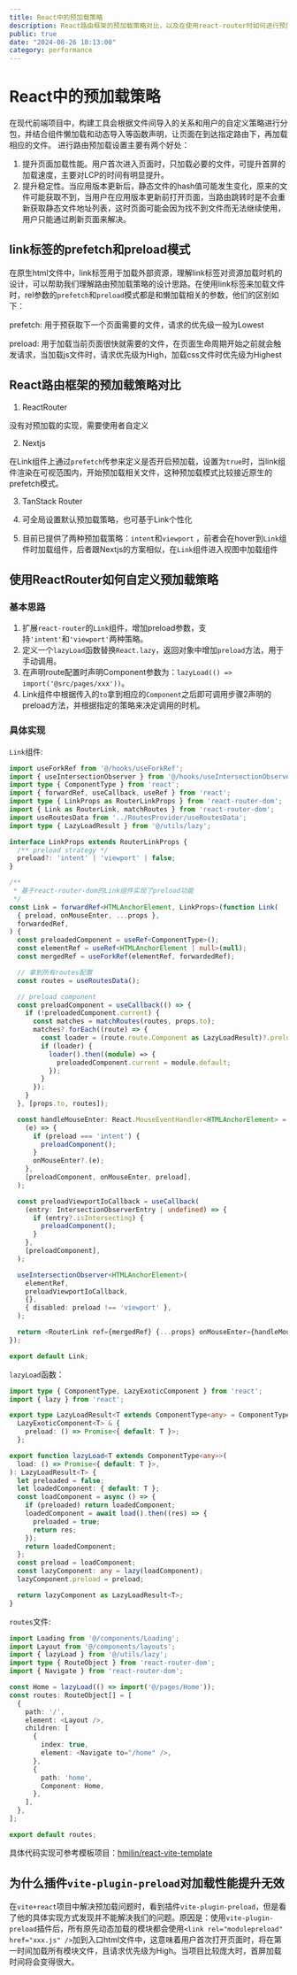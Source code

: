 ```yaml
---
title: React中的预加载策略
description: React路由框架的预加载策略对比，以及在使用react-router时如何进行预加载设置
public: true
date: "2024-08-26 10:13:00"
category: performance
---
```


# React中的预加载策略

在现代前端项目中，构建工具会根据文件间导入的关系和用户的自定义策略进行分包，并结合组件懒加载和动态导入等函数声明，让页面在到达指定路由下，再加载相应的文件。
进行路由预加载设置主要有两个好处：
1. 提升页面加载性能。用户首次进入页面时，只加载必要的文件，可提升首屏的加载速度，主要对LCP的时间有明显提升。
2. 提升稳定性。当应用版本更新后，静态文件的hash值可能发生变化，原来的文件可能获取不到，当用户在应用版本更新前打开页面，当路由跳转时是不会重新获取静态文件地址列表，这时页面可能会因为找不到文件而无法继续使用，用户只能通过刷新页面来解决。

## link标签的prefetch和preload模式

在原生html文件中，link标签用于加载外部资源，理解link标签对资源加载时机的设计，可以帮助我们理解路由预加载策略的设计思路。在使用link标签来加载文件时，rel参数的`prefetch`和`preload`模式都是和懒加载相关的参数，他们的区别如下：

prefetch: 用于预获取下一个页面需要的文件，请求的优先级一般为Lowest

preload: 用于加载当前页面很快就需要的文件，在页面生命周期开始之前就会触发请求，当加载js文件时，请求优先级为High，加载css文件时优先级为Highest

## React路由框架的预加载策略对比

1. ReactRouter
    
  没有对预加载的实现，需要使用者自定义
    
2. Nextjs
    
  在Link组件上通过`prefetch`传参来定义是否开启预加载，设置为`true`时，当link组件渲染在可视范围内，开始预加载相关文件，这种预加载模式比较接近原生<link/>的prefetch模式。
    
3. TanStack Router
    
  1. 可全局设置默认预加载策略，也可基于Link个性化
  2. 目前已提供了两种预加载策略：`intent`和`viewport` ，前者会在hover到`Link`组件时加载组件，后者跟Nextjs的方案相似，在`Link`组件进入视图中加载组件

## 使用ReactRouter如何自定义预加载策略

### 基本思路

1. 扩展`react-router`的`Link`组件，增加preload参数，支持`'intent'`和`'viewport'`两种策略。
2. 定义一个`lazyLoad`函数替换`React.lazy`，返回对象中增加`preload`方法，用于手动调用。
3. 在声明route配置时声明Component参数为：`lazyLoad(() => import('@src/pages/xxx'))`。
4. Link组件中根据传入的`to`拿到相应的`Component`之后即可调用步骤2声明的preload方法，并根据指定的策略来决定调用的时机。

### 具体实现

`Link`组件:

```typescript
import useForkRef from '@/hooks/useForkRef';
import { useIntersectionObserver } from '@/hooks/useIntersectionObserver';
import type { ComponentType } from 'react';
import { forwardRef, useCallback, useRef } from 'react';
import type { LinkProps as RouterLinkProps } from 'react-router-dom';
import { Link as RouterLink, matchRoutes } from 'react-router-dom';
import useRoutesData from '../RoutesProvider/useRoutesData';
import type { LazyLoadResult } from '@/utils/lazy';

interface LinkProps extends RouterLinkProps {
  /** preload strategy */
  preload?: 'intent' | 'viewport' | false;
}

/**
 * 基于react-router-dom的Link组件实现了preload功能
 */
const Link = forwardRef<HTMLAnchorElement, LinkProps>(function Link(
  { preload, onMouseEnter, ...props },
  forwardedRef,
) {
  const preloadedComponent = useRef<ComponentType>();
  const elementRef = useRef<HTMLAnchorElement | null>(null);
  const mergedRef = useForkRef(elementRef, forwardedRef);

  // 拿到所有routes配置
  const routes = useRoutesData();

  // preload component
  const preloadComponent = useCallback(() => {
    if (!preloadedComponent.current) {
      const matches = matchRoutes(routes, props.to);
      matches?.forEach((route) => {
        const loader = (route.route.Component as LazyLoadResult)?.preload;
        if (loader) {
          loader().then((module) => {
            preloadedComponent.current = module.default;
          });
        }
      });
    }
  }, [props.to, routes]);

  const handleMouseEnter: React.MouseEventHandler<HTMLAnchorElement> = useCallback(
    (e) => {
      if (preload === 'intent') {
        preloadComponent();
      }
      onMouseEnter?.(e);
    },
    [preloadComponent, onMouseEnter, preload],
  );

  const preloadViewportIoCallback = useCallback(
    (entry: IntersectionObserverEntry | undefined) => {
      if (entry?.isIntersecting) {
        preloadComponent();
      }
    },
    [preloadComponent],
  );

  useIntersectionObserver<HTMLAnchorElement>(
    elementRef,
    preloadViewportIoCallback,
    {},
    { disabled: preload !== 'viewport' },
  );

  return <RouterLink ref={mergedRef} {...props} onMouseEnter={handleMouseEnter} />;
});

export default Link;
```

`lazyLoad`函数：
```typescript
import type { ComponentType, LazyExoticComponent } from 'react';
import { lazy } from 'react';

export type LazyLoadResult<T extends ComponentType<any> = ComponentType<any>> =
  LazyExoticComponent<T> & {
    preload: () => Promise<{ default: T }>;
  };

export function lazyLoad<T extends ComponentType<any>>(
  load: () => Promise<{ default: T }>,
): LazyLoadResult<T> {
  let preloaded = false;
  let loadedComponent: { default: T };
  const loadComponent = async () => {
    if (preloaded) return loadedComponent;
    loadedComponent = await load().then((res) => {
      preloaded = true;
      return res;
    });
    return loadedComponent;
  };
  const preload = loadComponent;
  const lazyComponent: any = lazy(loadComponent);
  lazyComponent.preload = preload;

  return lazyComponent as LazyLoadResult<T>;
}
```

`routes`文件:
```typescript
import Loading from '@/components/Loading';
import Layout from '@/components/layouts';
import { lazyLoad } from '@/utils/lazy';
import type { RouteObject } from 'react-router-dom';
import { Navigate } from 'react-router-dom';

const Home = lazyLoad(() => import('@/pages/Home'));
const routes: RouteObject[] = [
  {
    path: '/',
    element: <Layout />,
    children: [
      {
        index: true,
        element: <Navigate to="/home" />,
      },
      {
        path: 'home',
        Component: Home,
      },
    ],
  },
];

export default routes;
```

具体代码实现可参考模板项目：[hmilin/react-vite-template](https://github.com/hmilin/react-vite-template)

## 为什么插件`vite-plugin-preload`对加载性能提升无效

在`vite+react`项目中解决预加载问题时，看到插件`vite-plugin-preload`，但是看了他的具体实现方式发现并不能解决我们的问题。原因是：使用`vite-plugin-preload`插件后，所有原先动态加载的模块都会使用`<link rel="modulepreload" href="xxx.js" />`加到入口html文件中，这意味着用户首次打开页面时，将在第一时间加载所有模块文件，且请求优先级为High。当项目比较庞大时，首屏加载时间将会变得很大。
